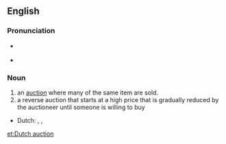 ==English==
{{wikipedia}}
===Pronunciation===
* {{a|UK}} {{IPA|/ˌdʌtʃ ˈɔːk.ʃən/}} {{SAMPA|/%dVtS "O:k.S@n/}}
* {{a|US}} {{IPA|/dətʃ ɑkʃɪn/}} {{SAMPA|/d@tS AkSIn/}}

===Noun===
{{en-noun|sg=[[Dutch]] [[auction]]}}

#an [[auction]] where many of the same item are sold.
#a reverse auction that starts at a high price that is gradually reduced by the auctioneer until someone is willing to buy

{{trans-top|1}}
{{trans-mid}}
{{trans-bottom}}
{{trans-top|2 a reverse auction}}
* Dutch: {{t|nl|afslag|m}}, {{t|nl|afslag bij afmijning|m}}, {{t|nl|veiling bij afslag|f}}
{{trans-mid}}
{{trans-bottom}}
[[et:Dutch auction]]